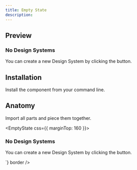 ```yaml
---
title: Empty State
description: 
---
```

## Preview

<Preview>
  <Flex
    css={{
      flexDirection: "column",
      alignItems: "center",
      gap: "$3",
    }}
  >
    <EmptyState css={{ marginTop: 160 }}>
      <h3>No Design Systems</h3>
      <p>You can create a new Design System by clicking the button.</p>
    </EmptyState>
  </Flex>
</Preview>

## Installation

Install the component from your command line.

<LiveProvider>
    <LiveEditor code={`npm install @odpf/apsara`} border/>
</LiveProvider>


## Anatomy
Import all parts and piece them together.

<LiveProvider>
    <LiveEditor code={`

<EmptyState css={{ marginTop: 160 }}>
  <h3>No Design Systems</h3>
  <p>You can create a new Design System by clicking the button.</p>
</EmptyState>
`} border />
</LiveProvider>
